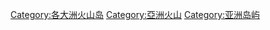 [[Category:各大洲火山岛‎|Category:各大洲火山岛‎]]
[[Category:亞洲火山|Category:亞洲火山]]
[[Category:亚洲岛屿|Category:亚洲岛屿]]